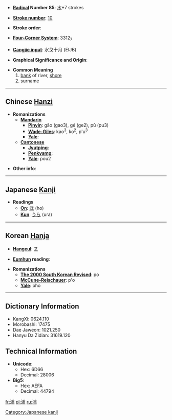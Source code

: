 * '''[[Wiktionary:Chinese radical index| Radical]] Number 85''': [[Wiktionary:Chinese radical index 水|水]]+7 strokes

* '''[[Wiktionary:Chinese total strokes index|Stroke number]]''': [[Wiktionary:Chinese total strokes index 10|10]]

* '''Stroke order''': 

* '''[[Wiktionary:Chinese four corner index|Four-Corner System]]''': 3312<sub>7</sub>

* '''[[Wiktionary:Chinese Cangjie index|Cangjie input]]''': 水戈十月 (EIJB)

* '''Graphical Significance and Origin''': 

* '''Common Meaning'''
*#[[bank]] of river, [[shore]]
*# surname

----

== Chinese [[Hanzi]] ==

* '''Romanizations'''
** '''[[Mandarin]]'''
*** '''[[Pinyin]]''': gǎo (gao3), gé (ge2), pǔ (pu3)
*** '''[[Wade-Giles]]''': kao<sup>3</sup>, ko<sup>2</sup>, p'u<sup>3</sup>
*** '''[[Yale]]''': 
** '''[[Cantonese]]'''
*** '''[[Jyutping]]''':
*** '''[[Penkyamp]]''': 
*** '''[[Yale]]''': pou2

* '''Other info''': 

----

== Japanese [[Kanji]] ==

* '''Readings'''
** '''[[On]]''': [[ほ]] (ho)
** '''[[Kun]]''': [[うら]] (ura)

[[Category:Japanese kanji]]
----

== Korean [[Hanja]] ==

* '''[[Hangeul]]''': [[포]]

* '''[[Eumhun]] reading''': 

* '''Romanizations'''
** '''[[The 2000 South Korean Revised Romanization|The 2000 South Korean Revised]]''': po
** '''[[McCune-Reischauer]]''': p'o
** '''[[Yale]]''': pho

----

== Dictionary Information ==

* KangXi: 0624.110
* Morobashi: 17475
* Dae Jaweon: 1021.250
* Hanyu Da Zidian: 31619.120

== Technical Information ==

* '''Unicode''':
** Hex: 6D66
** Decimal: 28006
* '''Big5''':
** Hex: AEFA
** Decimal: 44794
[[fr:浦]]
[[pl:浦]]
[[ru:浦]]